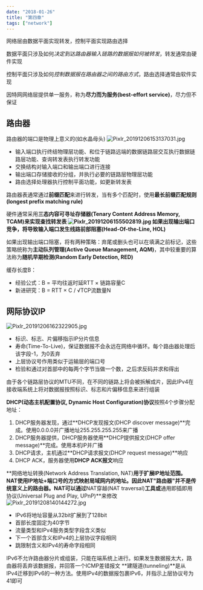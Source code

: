 ```yaml
---
date: "2018-01-26"
title: "第四章"
tags: ["network"]
---
```


网络层由数据平面实现转发，控制平面实现路由选择

数据平面只涉及如何*决定到达路由器输入链路的数据报如何被转发*，转发通常由硬件实现

控制平面只涉及如何*控制数据报在路由器之间的路由方式*，路由选择通常由软件实现

因特网网络层提供单一服务，称为**尽力而为服务(best-effort service)**，尽力但不保证
## 路由器
路由器的端口是物理上意义的(如水晶母头)
![Pixlr_20191206153137031.jpg](../../images/network/1575616057091_54148815be6328dcd77f00d95f0b5782.jpg)

- 输入端口执行终结物理层功能、和位于链路远端的数据链路层交互执行数据链路层功能、查询转发表执行转发功能
- 交换结构对输入端口和输出端口进行连接
- 输出端口存储接收的分组，并执行必要的链路层物理层功能
- 路由选择处理器执行控制平面功能，如更新转发表

路由器表通常通过**前缀匹配**来进行转发，当有多个匹配时，使用**最长前缀匹配规则(longest prefix matching rule)**

硬件通常采用**三态内容可寻址存储器(Tenary Content Address Memory, TCAM)**来实现查找转发表
![Pixlr_20191206155502819.jpg](../../images/network/1575616057089_591b2098d94e975042e0df611860a9b2.jpg)
如果出现输出端口竞争，将导致输入端口发生**线路前部阻塞(Head-Of-the-Line, HOL)**

如果出现输出端口阻塞，将有两种策略：弃尾或删头也可以在填满之前标记，这些策略统称为**主动队列管理(Active Queue Management, AQM)**，其中较重要的算法称为**随机早期检测(Random Early Detection, RED)**

缓存长度B：

- 经验公式：B = 平均往返时延RTT × 链路容量C
- 新进研究：B = RTT × C / √TCP流数量N

## 网际协议IP
![Pixlr_20191206162322905.jpg](../../images/network/1575616057193_6b27213b11880a506bb307654ad03dec.jpg)
- 标识、标志、片偏移指示IP分片信息
- 寿命(Time-To-Live)，保证数据报不会永远在网络中循环。每个路由器处理后该字段-1，为0丢弃
- 上层协议号作用类似于运输层的端口号
- 检验和通过对首部中的每两个字节当做一个数，之后求反码并求和得出

由于各个链路层协议的MTU不同，在不同的链路上将会被拆解成片，因此IPv4在接收端系统上将对数据报按照标识、标志和片偏移信息来进行组装

**DHCP(动态主机配置协议, Dynamic Host Configuration)协议**按照4个步骤分配地址：

1. DHCP服务器发现，通过**DHCP发现报文(DHCP discover message)**完成。使用0.0.0.0并广播地址255.255.255.255来广播
2. DHCP服务器提供，DHCP服务器使用**DHCP提供报文(DHCP offer message)**完成。使用本机IP并广播
3. DHCP请求，主机通过**DHCP请求报文(DHCP request message)**响应
4. DHCP ACK，服务器使用**DHCP ACK报文**响应

**网络地址转换(Network Address Translation, NAT)**用于扩展IP地址范围。NAT使用IP地址+端口号的方式映射局域网内的地址。因此NAT"路由器"并不是传统意义上的路由器。NAT可以通过**NAT穿越(NAT traversal)**工具或**通用即插即用协议(Universal Plug and Play, UPnP)**来修改
![Pixlr_20191208140144272.jpg](../../images/network/1575784757319_8064ef46039bb4137c530324bc3579ac.jpg)
- IPv6将地址容量从32bit扩展到了128bit
- 首部长度固定为40字节
- 流量类型和IPv4服务类型字段含义类似
- 下一个首部含义和IPv4的上层协议字段相同
- 跳限制含义和IPv4的寿命字段相同

IPv6不允许路由器分片或组装，只能在端系统上进行。如果发生数据报太大，路由器将丢弃该数据报，并回答一个ICMP差错报文
**建隧道(tunneling)**是从IPv4迁移到IPv6的一种方法。使用IPv4的数据报包裹IPv6，并指示上层协议号为41即可